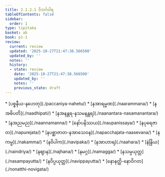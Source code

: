 ```yaml
---
title: 2.1.2.1 ဝိဘင်္ဂဝါရ
tableOfContents: false
sidebar:
  order: 1
type: tipitaka
basket: ab
book: p1-1
review:
  current: review
  updated: '2025-10-27T21:47:38.566500'
  updated_by: ''
  notes: ''
  history:
  - state: review
    date: '2025-10-27T21:47:38.566500'
    updated_by: ''
    notes: ''
    previous_state: draft
---
```



<ReviewStatus review={frontmatter.review} showDetails={true} />

<HypothesisAnnotation frontmatter={frontmatter} />

<DynamicBreadcrumb />



<TableOfContents book="p1-1" section="2.1.2.1">
* [ပစ္စနီယ-နဟေတု](./paccaniya-nahetu/)
* [နအာရမ္မဏ](./naarammana/)
* [နအဓိပတိ](./naadhipati/)
* [နအနန္တရ-နသမနန္တရ](./naanantara-nasamanantara/)
* [နအညမည](./naannamanna/)
* [နော်ပနိဿယ](./naupanissaya/)
* [နပုရေဇာတ](./napurejata/)
* [နပစ္ဆာဇာတ-နအာသေဝန](./napacchajata-naasevana/)
* [နကမ္မ](./nakamma/)
* [နဝိပါက](./navipaka/)
* [နအာဟာရ](./naahara/)
* [နဲန္ဒြိယ](./naindriya/)
* [နဈာန](./najhana/)
* [နမဂ္ဂ](./namagga/)
* [နသမ္ပယုတ္တ](./nasampayutta/)
* [နဝိပ္ပယုတ္တ](./navippayutta/)
* [နောနတ္ထိ-နောဝိဂတ](./nonatthi-novigata/)
</TableOfContents>